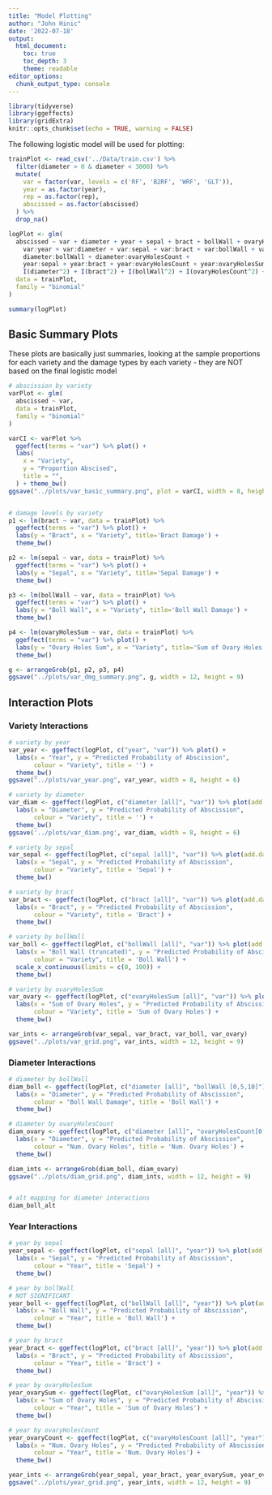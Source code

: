 ---
title: "Model Plotting"
author: "John Hinic"
date: '2022-07-18'
output:
  html_document:
    toc: true
    toc_depth: 3
    theme: readable
editor_options: 
  chunk_output_type: console
---


```{r setup, include=FALSE}
library(tidyverse)
library(ggeffects)
library(gridExtra)
knitr::opts_chunk$set(echo = TRUE, warning = FALSE)
```

The following logistic model will be used for plotting:

```{r}
trainPlot <- read_csv('../Data/train.csv') %>%
  filter(diameter > 0 & diameter < 3000) %>%
  mutate(
    var = factor(var, levels = c('RF', 'B2RF', 'WRF', 'GLT')), 
    year = as.factor(year), 
    rep = as.factor(rep), 
    abscissed = as.factor(abscissed)
  ) %>%
  drop_na()

logPlot <- glm(
  abscissed ~ var + diameter + year + sepal + bract + bollWall + ovaryHolesCount + ovaryHolesSum + 
    var:year + var:diameter + var:sepal + var:bract + var:bollWall + var:ovaryHolesSum + 
    diameter:bollWall + diameter:ovaryHolesCount + 
    year:sepal + year:bract + year:ovaryHolesCount + year:ovaryHolesSum + 
    I(diameter^2) + I(bract^2) + I(bollWall^2) + I(ovaryHolesCount^2) + I(ovaryHolesSum^2),
  data = trainPlot,
  family = "binomial"
)

summary(logPlot)
```


## Basic Summary Plots

These plots are basically just summaries, looking at the sample proportions for each variety and the damage types by each variety - they are NOT based on the final logistic model

```{r}
# abscission by variety
varPlot <- glm(
  abscissed ~ var,
  data = trainPlot,
  family = "binomial"
)

varCI <- varPlot %>% 
  ggeffect(terms = "var") %>% plot() +
  labs(
    x = "Variety", 
    y = "Proportion Abscised", 
    title = "",
  ) + theme_bw()
ggsave("../plots/var_basic_summary.png", plot = varCI, width = 8, height = 6)


# damage levels by variety
p1 <- lm(bract ~ var, data = trainPlot) %>% 
  ggeffect(terms = "var") %>% plot() +
  labs(y = "Bract", x = "Variety", title='Bract Damage') +
  theme_bw()

p2 <- lm(sepal ~ var, data = trainPlot) %>% 
  ggeffect(terms = "var") %>% plot() +
  labs(y = "Sepal", x = "Variety", title='Sepal Damage') +
  theme_bw()

p3 <- lm(bollWall ~ var, data = trainPlot) %>% 
  ggeffect(terms = "var") %>% plot() +
  labs(y = "Boll Wall", x = "Variety", title='Boll Wall Damage') +
  theme_bw()

p4 <- lm(ovaryHolesSum ~ var, data = trainPlot) %>% 
  ggeffect(terms = "var") %>% plot() +
  labs(y = "Ovary Holes Sum", x = "Variety", title='Sum of Ovary Holes Damage') +
  theme_bw()

g <- arrangeGrob(p1, p2, p3, p4)
ggsave("../plots/var_dmg_summary.png", g, width = 12, height = 9)
```

## Interaction Plots

### Variety Interactions

```{r}
# variety by year
var_year <- ggeffect(logPlot, c("year", "var")) %>% plot() +
  labs(x = "Year", y = "Predicted Probability of Abscission", 
       colour = "Variety", title = '') +
  theme_bw()
ggsave("../plots/var_year.png", var_year, width = 8, height = 6)

# variety by diameter
var_diam <- ggeffect(logPlot, c("diameter [all]", "var")) %>% plot(add.data = TRUE) +
  labs(x = "Diameter", y = "Predicted Probability of Abscission", 
       colour = "Variety", title = '') +
  theme_bw()
ggsave('../plots/var_diam.png', var_diam, width = 8, height = 6)

# variety by sepal
var_sepal <- ggeffect(logPlot, c("sepal [all]", "var")) %>% plot(add.data = TRUE) +
  labs(x = "Sepal", y = "Predicted Probability of Abscission", 
       colour = "Variety", title = 'Sepal') +
  theme_bw()

# variety by bract
var_bract <- ggeffect(logPlot, c("bract [all]", "var")) %>% plot(add.data = TRUE) +
  labs(x = "Bract", y = "Predicted Probability of Abscission", 
       colour = "Variety", title = 'Bract') +
  theme_bw()

# variety by bollWall
var_boll <- ggeffect(logPlot, c("bollWall [all]", "var")) %>% plot(add.data = TRUE) +
  labs(x = "Boll Wall (truncated)", y = "Predicted Probability of Abscission", 
       colour = "Variety", title = 'Boll Wall') +
  scale_x_continuous(limits = c(0, 100)) +
  theme_bw()

# variety by ovaryHolesSum
var_ovary <- ggeffect(logPlot, c("ovaryHolesSum [all]", "var")) %>% plot(add.data = TRUE) +
  labs(x = "Sum of Ovary Holes", y = "Predicted Probability of Abscission", 
       colour = "Variety", title = 'Sum of Ovary Holes') +
  theme_bw()

var_ints <- arrangeGrob(var_sepal, var_bract, var_boll, var_ovary)
ggsave("../plots/var_grid.png", var_ints, width = 12, height = 9)
```

### Diameter Interactions

```{r}
# diameter by bollWall
diam_boll <- ggeffect(logPlot, c("diameter [all]", "bollWall [0,5,10]")) %>% plot(add.data = TRUE) +
  labs(x = "Diameter", y = "Predicted Probability of Abscission", 
       colour = "Boll Wall Damage", title = 'Boll Wall') +
  theme_bw()

# diameter by ovaryHolesCount
diam_ovary <- ggeffect(logPlot, c("diameter [all]", "ovaryHolesCount[0,2,4]")) %>% plot(add.data = TRUE) +
  labs(x = "Diameter", y = "Predicted Probability of Abscission", 
       colour = "Num. Ovary Holes", title = 'Num. Ovary Holes') +
  theme_bw()

diam_ints <- arrangeGrob(diam_boll, diam_ovary)
ggsave("../plots/diam_grid.png", diam_ints, width = 12, height = 9)


# alt mapping for diameter interactions
diam_boll_alt
```

### Year Interactions

```{r}
# year by sepal
year_sepal <- ggeffect(logPlot, c("sepal [all]", "year")) %>% plot(add.data = TRUE) +
  labs(x = "Sepal", y = "Predicted Probability of Abscission",
       colour = "Year", title = 'Sepal') +
  theme_bw()

# year by bollWall
# NOT SIGNIFICANT
year_boll <- ggeffect(logPlot, c("bollWall [all]", "year")) %>% plot(add.data = TRUE) +
  labs(x = "Boll Wall", y = "Predicted Probability of Abscission",
       colour = "Year", title = 'Boll Wall') +
  theme_bw()

# year by bract
year_bract <- ggeffect(logPlot, c("bract [all]", "year")) %>% plot(add.data = TRUE) +
  labs(x = "Bract", y = "Predicted Probability of Abscission",
       colour = "Year", title = 'Bract') +
  theme_bw()

# year by ovaryHolesSum
year_ovarySum <- ggeffect(logPlot, c("ovaryHolesSum [all]", "year")) %>% plot(add.data = TRUE) +
  labs(x = "Sum of Ovary Holes", y = "Predicted Probability of Abscission",
       colour = "Year", title = 'Sum of Ovary Holes') +
  theme_bw()

# year by ovaryHolesCount
year_ovaryCount <- ggeffect(logPlot, c("ovaryHolesCount [all]", "year")) %>% plot() +
  labs(x = "Num. Ovary Holes", y = "Predicted Probability of Abscission",
       colour = "Year", title = 'Num. Ovary Holes') +
  theme_bw()

year_ints <- arrangeGrob(year_sepal, year_bract, year_ovarySum, year_ovaryCount)
ggsave("../plots/year_grid.png", year_ints, width = 12, height = 9)
```